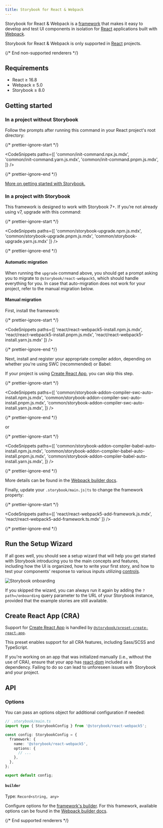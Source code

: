 ```yaml
---
title: Storybook for React & Webpack
---
```



Storybook for React & Webpack is a [framework](../contribute/framework.md) that makes it easy to develop and test UI components in isolation for [React](https://react.dev/) applications built with [Webpack](https://webpack.js.org/).

<If notRenderer={SUPPORTED_RENDERER}>

<Callout variant="info">

Storybook for React & Webpack is only supported in [React](?renderer=react) projects.

</Callout>

{/* End non-supported renderers */}

</If>

<If renderer={SUPPORTED_RENDERER}>

## Requirements

- React ≥ 16.8
- Webpack ≥ 5.0
- Storybook ≥ 8.0

## Getting started

### In a project without Storybook

Follow the prompts after running this command in your React project's root directory:

{/* prettier-ignore-start */}

<CodeSnippets
  paths={[
   'common/init-command.npx.js.mdx',
   'common/init-command.yarn.js.mdx',
   'common/init-command.pnpm.js.mdx',
  ]}
/>

{/* prettier-ignore-end */}

[More on getting started with Storybook.](./install.md)

### In a project with Storybook

This framework is designed to work with Storybook 7+. If you’re not already using v7, upgrade with this command:

{/* prettier-ignore-start */}

<CodeSnippets
  paths={[
    'common/storybook-upgrade.npm.js.mdx',
    'common/storybook-upgrade.pnpm.js.mdx',
    'common/storybook-upgrade.yarn.js.mdx'
  ]}
/>

{/* prettier-ignore-end */}

#### Automatic migration

When running the `upgrade` command above, you should get a prompt asking you to migrate to `@storybook/react-webpack5`, which should handle everything for you. In case that auto-migration does not work for your project, refer to the manual migration below.

#### Manual migration

First, install the framework:

{/* prettier-ignore-start */}

<CodeSnippets
  paths={[
    'react/react-webpack5-install.npm.js.mdx',
    'react/react-webpack5-install.pnpm.js.mdx',
    'react/react-webpack5-install.yarn.js.mdx'
  ]}
/>

{/* prettier-ignore-end */}

Next, install and register your appropriate compiler addon, depending on whether you're using SWC (recommended) or Babel:

<Callout variant="info">

If your project is using [Create React App](#create-react-app-cra), you can skip this step.

</Callout>

{/* prettier-ignore-start */}

<CodeSnippets
  paths={[
    'common/storybook-addon-compiler-swc-auto-install.npm.js.mdx',
    'common/storybook-addon-compiler-swc-auto-install.pnpm.js.mdx',
    'common/storybook-addon-compiler-swc-auto-install.yarn.js.mdx',
  ]}
/>

{/* prettier-ignore-end */}

or

{/* prettier-ignore-start */}

<CodeSnippets
  paths={[
    'common/storybook-addon-compiler-babel-auto-install.npm.js.mdx',
    'common/storybook-addon-compiler-babel-auto-install.pnpm.js.mdx',
    'common/storybook-addon-compiler-babel-auto-install.yarn.js.mdx',
  ]}
/>

{/* prettier-ignore-end */}

More details can be found in the [Webpack builder docs](../builders/webpack.md#compiler-support).

Finally, update your `.storybook/main.js|ts` to change the framework property:

{/* prettier-ignore-start */}

<CodeSnippets
  paths={[
    'react/react-webpack5-add-framework.js.mdx',
    'react/react-webpack5-add-framework.ts.mdx'
  ]}
/>

{/* prettier-ignore-end */}

## Run the Setup Wizard

If all goes well, you should see a setup wizard that will help you get started with Storybook introducing you to the main concepts and features, including how the UI is organized, how to write your first story, and how to test your components' response to various inputs utilizing [controls](../essentials/controls).

![Storybook onboarding](./example-onboarding-wizard.png)

If you skipped the wizard, you can always run it again by adding the `?path=/onboarding` query parameter to the URL of your Storybook instance, provided that the example stories are still available.

## Create React App (CRA)

Support for [Create React App](https://create-react-app.dev/) is handled by [`@storybook/preset-create-react-app`](https://github.com/storybookjs/presets/tree/master/packages/preset-create-react-app).

This preset enables support for all CRA features, including Sass/SCSS and TypeScript.

If you're working on an app that was initialized manually (i.e., without the use of CRA), ensure that your app has [react-dom](https://www.npmjs.com/package/react-dom) included as a dependency. Failing to do so can lead to unforeseen issues with Storybook and your project.

## API

### Options

You can pass an options object for additional configuration if needed:

```ts
// .storybook/main.ts
import type { StorybookConfig } from '@storybook/react-webpack5';

const config: StorybookConfig = {
  framework: {
    name: '@storybook/react-webpack5',
    options: {
      // ...
    },
  },
};

export default config;
```

#### `builder`

Type: `Record<string, any>`

Configure options for the [framework's builder](../api/main-config-framework.md#optionsbuilder). For this framework, available options can be found in the [Webpack builder docs](../builders/webpack.md).

{/* End supported renderers */}

</If>
